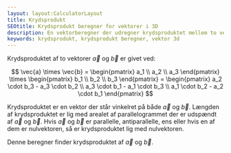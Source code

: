 ---
layout: layout:CalculatorLayout
title: Krydsprodukt
SEOtitle: Krydsprodukt beregner for vektorer i 3D
description: En vektorberegner der udregner krydsproduktet mellem to vektorer i 3D
keywords: krydsprodukt, krydsprodukt beregner, vektor 3d
---


Krydsproduktet af to vektorer $\vec{a}$ og $\vec{b}$ er givet ved:

$$
\vec{a} \times \vec{b}
= \begin{pmatrix} a_1 \\ a_2 \\ a_3 \end{pmatrix} \times \begin{pmatrix} b_1 \\ b_2 \\ b_3 \end{pmatrix}
= \begin{pmatrix} a_2 \cdot b_3 - a_3 \cdot b_2 \\ a_3 \cdot b_1 - a_1 \cdot b_3 \\ a_1 \cdot b_2 - a_2 \cdot b_1 \end{pmatrix}
$$

Krydsproduktet er en vektor der står vinkelret på både $\vec{a}$ og $\vec{b}$. Længden af krydsproduktet er lig med arealet af parallelogrammet der er udspændt af $\vec{a}$ og $\vec{b}$. Hvis $\vec{a}$ og $\vec{b}$ er parallelle, antiparallelle, ens eller hvis en af dem er nulvektoren, så er krydsproduktet lig med nulvektoren.

Denne beregner finder krydsproduktet af $\vec{a}$ og $\vec{b}$.

<Calculator client:only />
